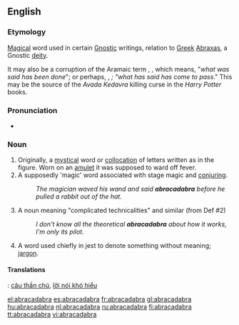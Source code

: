 ==English==
{{wikipedia}}

===Etymology===
[[magical|Magical]] word used in certain [[Gnostic]] writings, relation to [[Greek]] [[abraxas|Abraxas]], a Gnostic [[deity]].

It may also be a corruption of the Aramaic term {{lang|he|[[עַבְדָא כְּדַברָא]]}}, ''{{lang|he-Ltn|[[avda kedavra]]}}'', which means, "''what was said has been done''"; or perhaps, {{lang|he|,[[עברא כדברא]]}}, ''{{lang|he-Ltn|[[avra kedavra]]}}; "what has said has come to pass''."  This may be the source of the ''Avada Kedavra'' killing curse in the ''Harry Potter'' books.

===Pronunciation===
* {{audio|en-us-abracadabra.ogg|Audio (US)}}

===Noun===
{{en-noun|-}}

# Originally, a [[mystical]] word or [[collocation]] of letters written as in the figure. Worn on an [[amulet]] it was supposed to ward off fever.
# A supposedly 'magic' word associated with stage magic and [[conjuring]].
#: ''The magician waved his wand and said '''abracadabra''' before he pulled a rabbit out of the hat.''
# A noun meaning "complicated technicalities" and similar (from Def #2)
#: ''I don't know all the theoretical '''abracadabra''' about how it works, I'm only its pilot.''
# A word used chiefly in jest to denote something without meaning; [[jargon]].

====Translations====
<!-- need tables -->
{{checktrans}}
{{ttbc|Vietnamese}}: [[câu thần chú]], [[lời nói khó hiểu]]

[[el:abracadabra]]
[[es:abracadabra]]
[[fr:abracadabra]]
[[gl:abracadabra]]
[[hu:abracadabra]]
[[nl:abracadabra]]
[[ru:abracadabra]]
[[fi:abracadabra]]
[[tt:abracadabra]]
[[vi:abracadabra]]